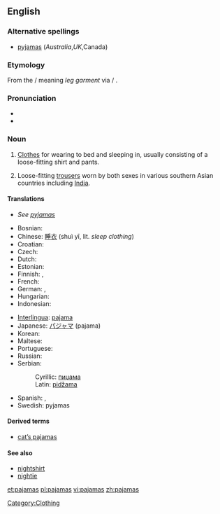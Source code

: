 <!-- NOTE: If you edit this page, please also edit "pyjamas" -->
==English==

===Alternative spellings===
* [[pyjamas]] (''Australia'',''UK'',Canada)

===Etymology===
From the {{etyl|fa}} {{fa-Arab|[[پايجامه]]}} {{IPA|/pɑjʤɑme}}/ meaning ''leg garment'' via {{etyl|ur}}/{{etyl|hi}} {{term|पैजामा|sc=Deva}}.

===Pronunciation===
* {{IPA|/pəˈdʒɑ.məz/}}
* {{audio|en-us-pajamas.ogg|Audio (US)}}

===Noun===
{{wikipedia}}
{{en-noun|-}} {{pluralonly}}

# {{US}} [[Clothes]] for wearing to bed and sleeping in, usually consisting of a loose-fitting shirt and pants.
# Loose-fitting [[trousers]] worn by both sexes in various southern Asian countries including [[India]].

====Translations====
* ''See [[pyjamas#Translations|pyjamas]]''
{{trans-top|clothes for wearing to bed and sleeping in}}
* Bosnian: {{t-|bs|pidžama|f|s}}
* Chinese: [[睡衣]] (shuì yī, lit. ''sleep clothing'')
* Croatian: {{t-|hr|pidžama|f|alt=pidžáma}}
* Czech: {{t-|cs|pyžamo|n}}
* Dutch: {{t+|nl|pyjama|m|s}}
* Estonian: {{t-|et|pidžaama}}
* Finnish: {{t+|fi|pyjama}}, {{t-|fi|yöpuku|s}}
* French: {{t+|fr|pyjama|m|s}}
* German: {{t|de|Schlafanzug|m|s}},  {{t|de|Pyjama|m|s}}
* Hungarian: {{t|hu|pizsama|s}}
* Indonesian: {{t-|id|piyama|xs=Indonesian}}
{{trans-mid}}
* [[Interlingua]]: [[pajama]]
* Japanese: [[パジャマ]] (pajama)
* Korean: {{t-|ko|잠옷|tr=jam-ot|sc=Hang}}
* Maltese: {{t|mt|paġama|f}}
* Portuguese: {{t-|pt|pijama|m|s}}
* Russian: {{t+|ru|пижама|f|s|sc=Cyrl}}
* Serbian:
*: Cyrillic: [[пиџама]] {{f}} {{s}}
*: Latin: [[pidžama#Serbian|pidžama]] {{f}} {{s}}
* Spanish: {{t+|es|pijama|m}}, {{t+|es|piyama|f}}
* Swedish: pyjamas {{c|s}}
{{trans-bottom}}

====Derived terms====
* [[cat's pajamas|cat’s pajamas]]

====See also====
* [[nightshirt]]
* [[nightie]]

<!-- NOTE: If you edit this page, please also edit "pyjamas" -->

[[Category:Clothing]]

[[et:pajamas]]
[[pl:pajamas]]
[[vi:pajamas]]
[[zh:pajamas]]